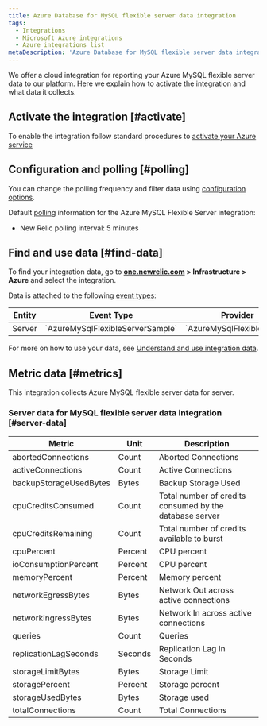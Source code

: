 ```yaml
---
title: Azure Database for MySQL flexible server data integration
tags:
  - Integrations
  - Microsoft Azure integrations
  - Azure integrations list
metaDescription: 'Azure Database for MySQL flexible server data integration: how to install it, configure it, and understand the data it reports.'
---
```


We offer a cloud integration for reporting your Azure MySQL flexible server data to our platform. Here we explain how to activate the integration and what data it collects.

## Activate the integration [#activate]

To enable the integration follow standard procedures to [activate your Azure service](/docs/infrastructure/microsoft-azure-integrations/getting-started/activate-azure-integrations)

## Configuration and polling [#polling]

You can change the polling frequency and filter data using [configuration options](/docs/integrations/new-relic-integrations/getting-started/configure-polling-frequency-data-collection-cloud-integrations).

Default [polling](/docs/infrastructure/microsoft-azure-integrations/getting-started/azure-integration-polling) information for the Azure MySQL Flexible Server integration:

* New Relic polling interval: 5 minutes

## Find and use data [#find-data]

To find your integration data, go to **[one.newrelic.com](https://one.newrelic.com/ "Link opens in a new window.") > Infrastructure > Azure** and select the integration.

Data is attached to the following [event types](/docs/data-apis/understand-data/new-relic-data-types/#event-data):

<table>
    <thead>
        <tr>
            <th>Entity</th>
            <th>Event Type</th>
            <th>Provider</th>
        </tr>
    </thead>
    <tbody>
        <tr>
            <td>Server</td>
            <td>`AzureMySqlFlexibleServerSample`</td>
            <td>`AzureMySqlFlexibleServer`</td>
        </tr>
    </tbody>
</table>

For more on how to use your data, see [Understand and use integration data](/docs/infrastructure/integrations/find-use-infrastructure-integration-data).

## Metric data [#metrics]

This integration collects Azure MySQL flexible server data for server.

### Server data for MySQL flexible server data integration [#server-data]

<table>
    <thead>
        <tr>
            <th>Metric</th>
            <th>Unit</th>
            <th>Description</th>
        </tr>
    </thead>
    <tbody>
        <tr>
            <td>abortedConnections</td>
            <td>Count</td>
            <td>Aborted Connections</td>
        </tr>
        <tr>
            <td>activeConnections</td>
            <td>Count</td>
            <td>Active Connections</td>
        </tr>
        <tr>
            <td>backupStorageUsedBytes</td>
            <td>Bytes</td>
            <td>Backup Storage Used</td>
        </tr>
        <tr>
            <td>cpuCreditsConsumed</td>
            <td>Count</td>
            <td>Total number of credits consumed by the database server</td>
        </tr>
        <tr>
            <td>cpuCreditsRemaining</td>
            <td>Count</td>
            <td>Total number of credits available to burst</td>
        </tr>
        <tr>
            <td>cpuPercent</td>
            <td>Percent</td>
            <td>CPU percent</td>
        </tr>
        <tr>
            <td>ioConsumptionPercent</td>
            <td>Percent</td>
            <td>CPU percent</td>
        </tr>
        <tr>
            <td>memoryPercent</td>
            <td>Percent</td>
            <td>Memory percent</td>
        </tr>
        <tr>
            <td>networkEgressBytes</td>
            <td>Bytes</td>
            <td>Network Out across active connections</td>
        </tr>
        <tr>
            <td>networkIngressBytes</td>
            <td>Bytes</td>
            <td>Network In across active connections</td>
        </tr>
        <tr>
            <td>queries</td>
            <td>Count</td>
            <td>Queries</td>
        </tr>
        <tr>
            <td>replicationLagSeconds</td>
            <td>Seconds</td>
            <td>Replication Lag In Seconds</td>
        </tr>
        <tr>
            <td>storageLimitBytes</td>
            <td>Bytes</td>
            <td>Storage Limit</td>
        </tr>
        <tr>
            <td>storagePercent</td>
            <td>Percent</td>
            <td>Storage percent</td>
        </tr>
        <tr>
            <td>storageUsedBytes</td>
            <td>Bytes</td>
            <td>Storage used</td>
        </tr>
        <tr>
            <td>totalConnections</td>
            <td>Count</td>
            <td>Total Connections</td>
        </tr>
    </tbody>
</table>
